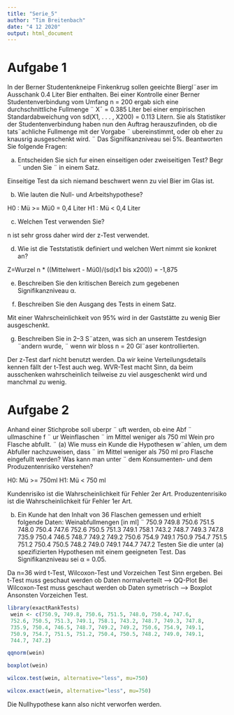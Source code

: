 ---
title: "Serie_5"
author: "Tim Breitenbach"
date: "4 12 2020"
output: html_document
---

# Aufgabe 1
In der Berner Studentenkneipe Finkenkrug sollen geeichte Biergl¨aser im Ausschank 0.4
Liter Bier enthalten. Bei einer Kontrolle einer Berner Studentenverbindung vom Umfang n = 200 ergab sich eine durchschnittliche Fullmenge ¨ X¯ = 0.385 Liter bei einer
empirischen Standardabweichung von sd(X1, . . . , X200) = 0.113 Litern. Sie als Statistiker der Studentenverbindung haben nun den Auftrag herauszufinden, ob die tats¨achliche
Fullmenge mit der Vorgabe ¨ ubereinstimmt, oder ob eher zu knausrig ausgeschenkt wird. ¨
Das Signifikanzniveau sei 5%.
Beantworten Sie folgende Fragen:

(a) Entscheiden Sie sich fur einen einseitigen oder zweiseitigen Test? Begr ¨ unden Sie ¨
in einem Satz.

Einseitige Test da sich niemand beschwert wenn zu viel Bier im Glas ist.

(b) Wie lauten die Null- und Arbeitshypothese?

H0 : Mü >= Mü0 = 0,4 Liter
H1 : Mü < 0,4 Liter

(c) Welchen Test verwenden Sie?

n ist sehr gross daher wird der z-Test verwendet.


(d) Wie ist die Teststatistik definiert und welchen Wert nimmt sie konkret an?

Z=Wurzel n * ((Mittelwert - Mü0)/(sd(x1 bis x200)) = -1,875


(e) Beschreiben Sie den kritischen Bereich zum gegebenen Signifikanzniveau α.

(f) Beschreiben Sie den Ausgang des Tests in einem Satz.

Mit einer Wahrscheinlichkeit von 95% wird in der Gaststätte zu wenig Bier ausgeschenkt.

(g) Beschreiben Sie in 2–3 S¨atzen, was sich an unserem Testdesign ¨andern wurde, ¨
wenn wir bloss n = 20 Gl¨aser kontrollierten.

Der z-Test darf nicht benutzt werden. Da wir keine Verteilungsdetails kennen fällt der t-Test auch weg.
WVR-Test macht Sinn, da beim ausschenken wahrscheinlich teilweise zu viel ausgeschenkt wird und manchmal zu wenig.

# Aufgabe 2

Anhand einer Stichprobe soll uberpr ¨ uft werden, ob eine Abf ¨ ullmaschine f ¨ ur Weinflaschen ¨
im Mittel weniger als 750 ml Wein pro Flasche abfullt. ¨
(a) Wie muss ein Kunde die Hypothesen w¨ahlen, um dem Abfuller nachzuweisen, dass ¨
im Mittel weniger als 750 ml pro Flasche eingefullt werden? Was kann man unter ¨
dem Konsumenten- und dem Produzentenrisiko verstehen?

H0: Mü >= 750ml
H1: Mü < 750 ml

Kundenrisiko ist die Wahrscheinlichkeit für Fehler 2er Art.
Produzentenrisiko ist die Wahrscheinlichkeit für Fehler 1er Art.

(b) Ein Kunde hat den Inhalt von 36 Flaschen gemessen und erhielt folgende Daten:
Weinabfullmengen [in ml] ¨
750.9 749.8 750.6 751.5 748.0 750.4 747.6 752.6
750.5 751.3 749.1 758.1 743.2 748.7 749.3 747.8
735.9 750.4 746.5 748.7 749.2 749.2 750.6 754.9
749.1 750.9 754.7 751.5 751.2 750.4 750.5 748.2
749.0 749.1 744.7 747.2
Testen Sie die unter (a) spezifizierten Hypothesen mit einem geeigneten Test. Das
Signifikanzniveau sei α = 0.05.

Da n=36 wird t-Test, Wilcoxon-Test und Vorzeichen Test Sinn ergeben.
Bei t-Test muss geschaut werden ob Daten normalverteilt --> QQ-Plot
Bei Wilcoxon-Test muss geschaut werden ob Daten symetrisch --> Boxplot
Ansonsten Vorzeichen Test.

```{r}
library(exactRankTests)
 wein <- c(750.9, 749.8, 750.6, 751.5, 748.0, 750.4, 747.6, 
 752.6, 750.5, 751.3, 749.1, 758.1, 743.2, 748.7, 749.3, 747.8, 
 735.9, 750.4, 746.5, 748.7, 749.2, 749.2, 750.6, 754.9, 749.1, 
 750.9, 754.7, 751.5, 751.2, 750.4, 750.5, 748.2, 749.0, 749.1, 
 744.7, 747.2)

qqnorm(wein)

boxplot(wein)

wilcox.test(wein, alternative="less", mu=750)

wilcox.exact(wein, alternative="less", mu=750)

```
Die Nullhypothese kann also nicht verworfen werden.

